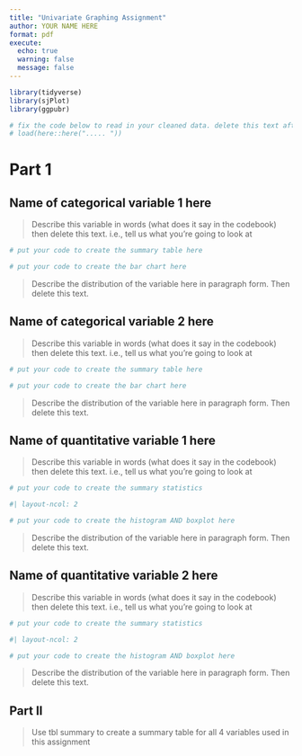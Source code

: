 ```yaml
---
title: "Univariate Graphing Assignment"
author: YOUR NAME HERE
format: pdf
execute:
  echo: true
  warning: false
  message: false
---
```



```r
library(tidyverse)
library(sjPlot)
library(ggpubr)

# fix the code below to read in your cleaned data. delete this text afterward.
# load(here::here("..... ")) 
```

# Part 1

## Name of categorical variable 1 here
> Describe this variable in words (what does it say in the codebook) then delete this text. i.e., tell us what you're going to look at

```r
# put your code to create the summary table here
```

```r
# put your code to create the bar chart here
```

> Describe the distribution of the variable here in paragraph form. Then delete this text. 


## Name of categorical variable 2 here
> Describe this variable in words (what does it say in the codebook) then delete this text. i.e., tell us what you're going to look at

```r
# put your code to create the summary table here
```

```r
# put your code to create the bar chart here
```

> Describe the distribution of the variable here in paragraph form. Then delete this text. 


## Name of quantitative variable 1 here

> Describe this variable in words (what does it say in the codebook) then delete this text. i.e., tell us what you're going to look at

```r
# put your code to create the summary statistics
```

```r
#| layout-ncol: 2

# put your code to create the histogram AND boxplot here
```

> Describe the distribution of the variable here in paragraph form. Then delete this text. 




## Name of quantitative variable 2 here
> Describe this variable in words (what does it say in the codebook) then delete this text. i.e., tell us what you're going to look at


```r
# put your code to create the summary statistics
```

```r
#| layout-ncol: 2

# put your code to create the histogram AND boxplot here
```

> Describe the distribution of the variable here in paragraph form. Then delete this text. 

## Part II

> Use tbl summary to create a summary table for all 4 variables used in this assignment
